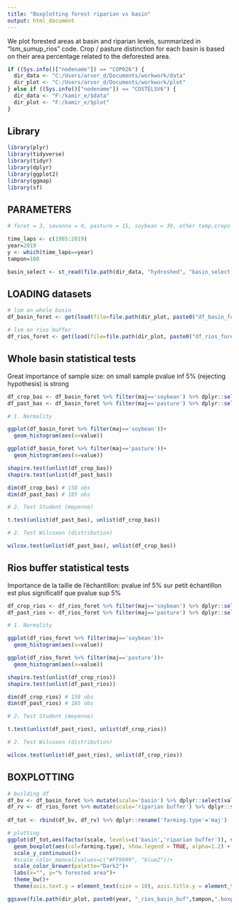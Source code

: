 ---
title: "Boxplotting forest riparian vs basin"
output: html_document
---

We plot forested areas at basin and riparian levels, summarized in "lsm_sumup_rios" code.
Crop / pasture distinction for each basin is based on their area percentage related to the deforested area.


```{r }

if ((Sys.info()["nodename"]) == "COP026") {
  dir_data <- "C:/Users/arvor_d/Documents/workwork/data"
  dir_plot <- "C:/Users/arvor_d/Documents/workwork/plot"
} else if ((Sys.info()["nodename"]) == "COSTELSV6") {
  dir_data <- "F:/kamir_e/$data"
  dir_plot <- "F:/kamir_e/$plot"
}

```

## Library

```{r }

library(plyr)
library(tidyverse)
library(tidyr)
library(dplyr)
library(ggplot2)
library(ggmap)
library(sf)

```

## PARAMETERS

```{r }

# foret = 3, savanna = 4, pasture = 15, soybean = 39, other temp.crops = 41, per.crops = 36

time_laps <- c(1985:2019)
year=2019
y <- which(time_laps==year)
tampon=100

basin_select <- st_read(file.path(dir_data, "hydroshed", "basin_select.shp"))

```

## LOADING datasets

```{r }

# lsm on whole basin
df_basin_foret <- get(load(file=file.path(dir_plot, paste0("df_basin_foret4rios_",tampon,".RData"))))

# lsm on rios buffer
df_rios_foret <- get(load(file=file.path(dir_plot, paste0("df_rios_foret_", tampon, ".RData"))))

```

## Whole basin statistical tests

Great importance of sample size: on small sample pvalue inf 5% (rejecting hypothesis) is strong

```{r }

df_crop_bas <- df_basin_foret %>% filter(maj=='soybean') %>% dplyr::select(value)
df_past_bas <- df_basin_foret %>% filter(maj=='pasture') %>% dplyr::select(value)

# 1. Normality

ggplot(df_basin_foret %>% filter(maj=='soybean'))+
  geom_histogram(aes(x=value))

ggplot(df_basin_foret %>% filter(maj=='pasture'))+
  geom_histogram(aes(x=value))

shapiro.test(unlist(df_crop_bas))
shapiro.test(unlist(df_past_bas))

dim(df_crop_bas) # 158 obs
dim(df_past_bas) # 185 obs

# 2. Test Student (moyenne)

t.test(unlist(df_past_bas), unlist(df_crop_bas))

# 2. Test Wilcoxon (distribution)

wilcox.test(unlist(df_past_bas), unlist(df_crop_bas))

```

## Rios buffer statistical tests

Importance de la taille de l'échantillon: pvalue inf 5% sur petit échantillon est plus significatif que pvalue sup 5%

```{r }

df_crop_rios <- df_rios_foret %>% filter(maj=='soybean') %>% dplyr::select(value)
df_past_rios <- df_rios_foret %>% filter(maj=='pasture') %>% dplyr::select(value)

# 1. Normality

ggplot(df_rios_foret %>% filter(maj=='soybean'))+
  geom_histogram(aes(x=value))

ggplot(df_rios_foret %>% filter(maj=='pasture'))+
  geom_histogram(aes(x=value))

shapiro.test(unlist(df_crop_rios))
shapiro.test(unlist(df_past_rios))

dim(df_crop_rios) # 158 obs
dim(df_past_rios) # 185 obs

# 2. Test Student (moyenne)

t.test(unlist(df_past_rios), unlist(df_crop_rios))

# 2. Test Wilcoxon (distribution)

wilcox.test(unlist(df_past_rios), unlist(df_crop_rios))

```

## BOXPLOTTING


```{r }

# building df
df_bv <- df_basin_foret %>% mutate(scale='basin') %>% dplyr::select(value, maj, scale)
df_rv <- df_rios_foret %>% mutate(scale='riparian buffer') %>% dplyr::select(value, maj, scale)
 
df_tot <- rbind(df_bv, df_rv) %>% dplyr::rename('farming.type'='maj')

# plotting
ggplot(df_tot,aes(factor(scale, levels=c('basin','riparian buffer')), value) ) + 
  geom_boxplot(aes(col=farming.type), show.legend = TRUE, alpha=1.2) +
  scale_y_continuous()+
  #scale_color_manual(values=c("#FF9999", "blue2"))+
  scale_color_brewer(palette="Dark2")+
  labs(x="", y="% forested area")+ 
  theme_bw()+
  theme(axis.text.y = element_text(size = 10), axis.title.y = element_text(size = 10,  vjust=0.99), axis.ticks.x = element_blank())

ggsave(file.path(dir_plot, paste0(year, "_rios_basin_buf",tampon,".boxplot.pdf")), dpi = 300)


```